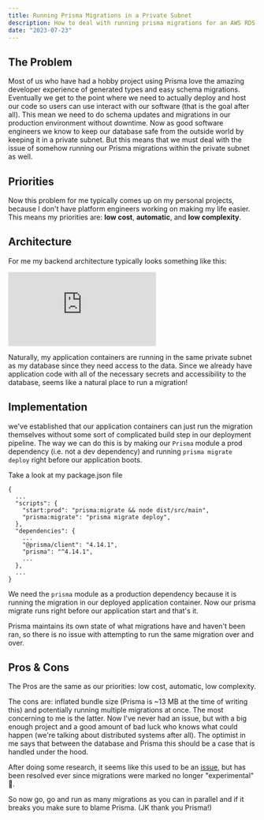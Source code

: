 ```yaml
---
title: Running Prisma Migrations in a Private Subnet
description: How to deal with running prisma migrations for an AWS RDS instance that is running in a private subnet.
date: "2023-07-23"
---
```


## The Problem

Most of us who have had a hobby project using Prisma love the amazing developer experience of generated types and easy schema migrations.
Eventually we get to the point where we need to actually deploy and host our code so users can use interact with our software (that is the goal after all).
This mean we need to do schema updates and migrations in our production environment without downtime.
Now as good software engineers we know to keep our database safe from the outside world by keeping it in a private subnet.
But this means that we must deal with the issue of somehow running our Prisma migrations within the private subnet as well.

## Priorities

Now this problem for me typically comes up on my personal projects, because I don't have platform engineers working on making my life easier.
This means my priorities are: **low cost**, **automatic**, and **low complexity**.

## Architecture

For me my backend architecture typically looks something like this:

<div
  style={{
    width: "660px",
    height: "340px",
    margin: "10px",
    position: "relative",
  }}
>
  <iframe
    allowfullscreen
    frameborder="0"
    style={{ width: "660px", height: "340px", "pointer-events": "none" }}
    src="https://lucid.app/documents/embedded/53942ca1-d74d-4190-a7e0-5b6f009ea749"
    id="TdCcGj3-CkVz"
  ></iframe>
</div>

Naturally, my application containers are running in the same private subnet as my database since they need access to the data.
Since we already have application code with all of the necessary secrets and accessibility to the database, seems like a natural place to run a migration!

## Implementation

we've established that our application containers can just run the migration themselves without some sort of complicated build step in our deployment pipeline.
The way we can do this is by making our `Prisma` module a prod dependency (i.e. not a dev dependency) and running `prisma migrate deploy` right before our application boots.

Take a look at my package.json file

```
{
  ...
  "scripts": {
    "start:prod": "prisma:migrate && node dist/src/main",
    "prisma:migrate": "prisma migrate deploy",
  },
  "dependencies": {
    ...
    "@prisma/client": "4.14.1",
    "prisma": "^4.14.1",
    ...
  },
  ...
}
```

We need the `prisma` module as a production dependency because it is running the migration in our deployed application container.
Now our prisma migrate runs right before our application start and that's it.

Prisma maintains its own state of what migrations have and haven't been ran, so there is no issue with attempting to run the same migration over and over.

## Pros & Cons

The Pros are the same as our priorities: low cost, automatic, low complexity.

The cons are: inflated bundle size (Prisma is ~13 MB at the time of writing this) and potentially running multiple migrations at once.
The most concerning to me is the latter. Now I've never had an issue, but with a big enough project and a good amount of bad luck who knows what could happen (we're talking about distributed systems after all).
The optimist in me says that between the database and Prisma this should be a case that is handled under the hood.

After doing some research, it seems like this used to be an [issue](https://github.com/prisma/prisma/discussions/3759),
but has been resolved ever since migrations were marked no longer "experimental" 🎉.

So now go, go and run as many migrations as you can in parallel and if it breaks you make sure to blame Prisma. (JK thank you Prisma!)
